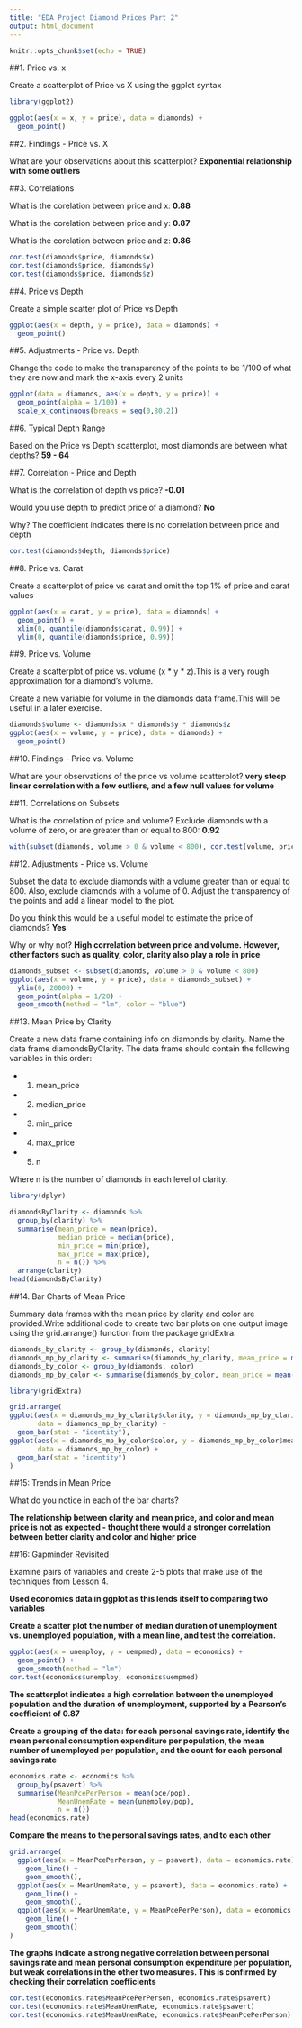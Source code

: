 ```yaml
---
title: "EDA Project Diamond Prices Part 2"
output: html_document
---
```


```r
knitr::opts_chunk$set(echo = TRUE)
```

##1. Price vs. x

Create a scatterplot of Price vs X using the ggplot syntax

```r
library(ggplot2)
```
```r
ggplot(aes(x = x, y = price), data = diamonds) +
  geom_point()
```

##2. Findings - Price vs. X

What are your observations about this scatterplot? **Exponential relationship with some outliers**

##3. Correlations

What is the corelation between price and x: **0.88**

What is the corelation between price and y: **0.87**

What is the corelation between price and z: **0.86**

```r
cor.test(diamonds$price, diamonds$x)
cor.test(diamonds$price, diamonds$y)
cor.test(diamonds$price, diamonds$z)
```

##4. Price vs Depth

Create a simple scatter plot of Price vs Depth

```r
ggplot(aes(x = depth, y = price), data = diamonds) +
  geom_point()
```

##5. Adjustments - Price vs. Depth

Change the code to make the transparency of the points to be 1/100 of what they are now and mark the x-axis every 2 units

```r
ggplot(data = diamonds, aes(x = depth, y = price)) + 
  geom_point(alpha = 1/100) +
  scale_x_continuous(breaks = seq(0,80,2))
```

##6. Typical Depth Range

Based on the Price vs Depth scatterplot, most diamonds are between what depths? **59 - 64**

##7. Correlation - Price and Depth

What is the correlation of depth vs price? **-0.01**

Would you use depth to predict price of a diamond? **No**

Why? The coefficient indicates there is no correlation between price and depth

```r
cor.test(diamonds$depth, diamonds$price)
```

##8. Price vs. Carat

Create a scatterplot of price vs carat and omit the top 1% of price and carat values

```r
ggplot(aes(x = carat, y = price), data = diamonds) + 
  geom_point() +
  xlim(0, quantile(diamonds$carat, 0.99)) +
  ylim(0, quantile(diamonds$price, 0.99))
```

##9. Price vs. Volume

Create a scatterplot of price vs. volume (x * y * z).This is a very rough approximation for a diamond's volume. 

Create a new variable for volume in the diamonds data frame.This will be useful in a later exercise.

```r
diamonds$volume <- diamonds$x * diamonds$y * diamonds$z
ggplot(aes(x = volume, y = price), data = diamonds) + 
  geom_point()
```

##10. Findings - Price vs. Volume

What are your observations of the price vs volume scatterplot? **very steep linear correlation with a few outliers, and a few null values for volume**

##11. Correlations on Subsets

What is the correlation of price and volume? Exclude diamonds with a volume of zero, or are greater than or equal to 800: **0.92**

```r
with(subset(diamonds, volume > 0 & volume < 800), cor.test(volume, price))
```

##12. Adjustments - Price vs. Volume

Subset the data to exclude diamonds with a volume greater than or equal to 800. Also, exclude diamonds with a volume of 0. Adjust the transparency of the points and add a linear model to the plot. 

Do you think this would be a useful model to estimate the price of diamonds? **Yes**

Why or why not? **High correlation between price and volume. However, other factors such as quality, color, clarity also play a role in price**

```r
diamonds_subset <- subset(diamonds, volume > 0 & volume < 800)
ggplot(aes(x = volume, y = price), data = diamonds_subset) + 
  ylim(0, 20000) +
  geom_point(alpha = 1/20) +
  geom_smooth(method = "lm", color = "blue")
```

##13. Mean Price by Clarity

Create a new data frame containing info on diamonds by clarity. Name the data frame diamondsByClarity. The data frame should contain the following variables in this order:

- (1) mean_price
- (2) median_price
- (3) min_price
- (4) max_price
- (5) n

Where n is the number of diamonds in each level of clarity.

```r
library(dplyr)
```
```r
diamondsByClarity <- diamonds %>%
  group_by(clarity) %>%
  summarise(mean_price = mean(price),
            median_price = median(price),
            min_price = min(price),
            max_price = max(price),
            n = n()) %>%
  arrange(clarity)
head(diamondsByClarity)
```

##14. Bar Charts of Mean Price

Summary data frames with the mean price by clarity and color are provided.Write additional code to create two bar plots on one output image using the grid.arrange() function from the package gridExtra.

```r
diamonds_by_clarity <- group_by(diamonds, clarity)
diamonds_mp_by_clarity <- summarise(diamonds_by_clarity, mean_price = mean(price))
diamonds_by_color <- group_by(diamonds, color)
diamonds_mp_by_color <- summarise(diamonds_by_color, mean_price = mean(price))
```

```r
library(gridExtra)
```
```r
grid.arrange(
ggplot(aes(x = diamonds_mp_by_clarity$clarity, y = diamonds_mp_by_clarity$mean_price), 
       data = diamonds_mp_by_clarity) +
  geom_bar(stat = "identity"),
ggplot(aes(x = diamonds_mp_by_color$color, y = diamonds_mp_by_color$mean_price), 
       data = diamonds_mp_by_color) +
  geom_bar(stat = "identity")
)
```

##15: Trends in Mean Price

What do you notice in each of the bar charts?

**The relationship between clarity and mean price, and color and mean price is not as expected - thought there would a stronger correlation between better clarity and color and higher price**

##16: Gapminder Revisited

Examine pairs of variables and create 2-5 plots that make use of the techniques from Lesson 4.

**Used economics data in ggplot as this lends itself to comparing two variables**

**Create a scatter plot the number of median duration of unemployment vs. unemployed population, with a mean line, and test the correlation.**
```r
ggplot(aes(x = unemploy, y = uempmed), data = economics) + 
  geom_point() +
  geom_smooth(method = "lm")
cor.test(economics$unemploy, economics$uempmed)
```
**The scatterplot indicates a high correlation between the unemployed population and the duration of unemployment, supported by a Pearson's coefficient of 0.87**

**Create a grouping of the data: for each personal savings rate, identify the mean personal consumption expenditure per population, the mean number of unemployed per population, and the count for each personal savings rate**
```r
economics.rate <- economics %>%
  group_by(psavert) %>%
  summarise(MeanPcePerPerson = mean(pce/pop),
            MeanUnemRate = mean(unemploy/pop),
            n = n())
head(economics.rate)
```

**Compare the means to the personal savings rates, and to each other**
```r
grid.arrange(
  ggplot(aes(x = MeanPcePerPerson, y = psavert), data = economics.rate) +
    geom_line() +
    geom_smooth(),
  ggplot(aes(x = MeanUnemRate, y = psavert), data = economics.rate) +
    geom_line() +
    geom_smooth(),
  ggplot(aes(x = MeanUnemRate, y = MeanPcePerPerson), data = economics.rate) +
    geom_line() +
    geom_smooth()
)
```

**The graphs indicate a strong negative correlation between personal savings rate and mean personal consumption expenditure per population, but weak correlations in the other two measures. This is confirmed by checking their correlation coefficients**

```r
cor.test(economics.rate$MeanPcePerPerson, economics.rate$psavert)
cor.test(economics.rate$MeanUnemRate, economics.rate$psavert)
cor.test(economics.rate$MeanUnemRate, economics.rate$MeanPcePerPerson)
```
